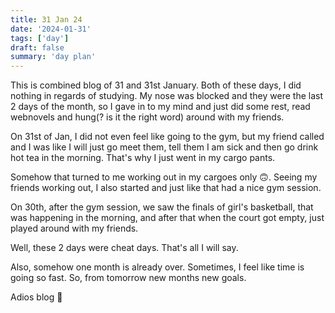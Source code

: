 ```yaml
---
title: 31 Jan 24
date: '2024-01-31'
tags: ['day']
draft: false
summary: 'day plan'
---
```


This is combined blog of 31 and 31st January. Both of these days, I did nothing in regards of studying.
My nose was blocked and they were the last 2 days of the month, so I gave in to my mind and just did some rest,
read webnovels and hung(? is it the right word) around with my friends.

On 31st of Jan, I did not even feel like going to the gym, but my friend called and I was like I will just go meet them,
tell them I am sick and then go drink hot tea in the morning. That's why I just went in my cargo pants.

Somehow that turned to me working out in my cargoes only 🙃. Seeing my friends working out, I also started and just like that
had a nice gym session.

On 30th, after the gym session, we saw the finals of girl's basketball, that was happening in the morning, and after that when the court
got empty, just played around with my friends.

Well, these 2 days were cheat days. That's all I will say.

Also, somehow one month is already over. Sometimes, I feel like time is going so fast.
So, from tomorrow new months new goals.

Adios blog 👋